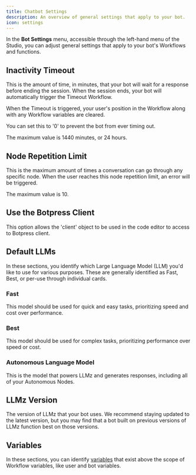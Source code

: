 ```yaml
---
title: Chatbot Settings
description: An overview of general settings that apply to your bot.
icon: settings
---
```


In the **Bot Settings** menu, accessible through the left-hand menu of the Studio, you can adjust general settings that apply to your bot's Workflows and functions.

## Inactivity Timeout

This is the amount of time, in minutes, that your bot will wait for a response before ending the session. When the session ends, your bot will automatically trigger the Timeout Workflow.

When the Timeout is triggered, your user's position in the Workflow along with any Workflow variables are cleared.

You can set this to '0' to prevent the bot from ever timing out.

The maximum value is 1440 minutes, or 24 hours.

## Node Repetition Limit

This is the maximum amount of times a conversation can go through any specific node. When the user reaches this node repetition limit, an error will be triggered.

The maximum value is 10.

## Use the Botpress Client

This option allows the 'client' object to be used in the code editor to access to Botpress client.

## Default LLMs

In these sections, you identify which Large Language Model (LLM) you'd like to use for various purposes. These are generally identified as Fast, Best, or per-use through individual cards.

### Fast

This model should be used for quick and easy tasks, prioritizing speed and cost over performance.

### Best

This model should be used for complex tasks, prioritizing performance over speed or cost.

### Autonomous Language Model

This is the model that powers LLMz and generates responses, including all of your Autonomous Nodes.

## LLMz Version

The version of LLMz that your bot uses. We recommend staying updated to the latest version, but you may find that a bot built on previous versions of LLMz function best on those versions.

## Variables

In these sections, you can identify [variables](/learn/reference/variables) that exist above the scope of Workflow variables, like user and bot variables.
